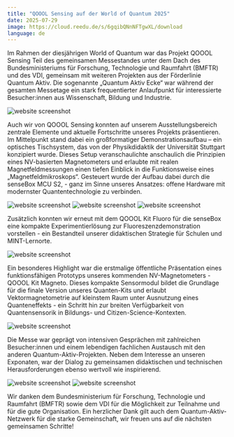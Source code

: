 ```yaml
---
title: "QOOOL Sensing auf der World of Quantum 2025"
date: 2025-07-29
image: https://cloud.reedu.de/s/6gqibQNnNFTgwXL/download
language: de
---
```


Im Rahmen der diesjährigen World of Quantum war das Projekt QOOOL Sensing Teil des gemeinsamen Messestandes unter dem Dach des Bundesministeriums für Forschung, Technologie und Raumfahrt (BMFTR) und des VDI,  gemeinsam mit weiteren Projekten aus der Förderlinie Quantum Aktiv. Die sogenannte „Quantum Aktiv Ecke“ war während der gesamten Messetage ein stark frequentierter Anlaufpunkt für interessierte Besucher:innen aus Wissenschaft, Bildung und Industrie.

![website screenshot](https://cloud.reedu.de/s/4komz4nJpXjc8My/download)

Auch wir von QOOOL Sensing konnten auf unserem Ausstellungsbereich zentrale Elemente und aktuelle Fortschritte unseres Projekts präsentieren. Im Mittelpunkt stand dabei ein großformatiger Demonstrationsaufbau – ein optisches Tischsystem, das von der Physikdidaktik der Universität Stuttgart konzipiert wurde. Dieses Setup veranschaulichte anschaulich die Prinzipien eines NV-basierten Magnetometers und erlaubte mit realen Magnetfeldmessungen einen tiefen Einblick in die Funktionsweise eines „Magnetfeldmikroskops“. Gesteuert wurde der Aufbau dabei durch die senseBox MCU S2, - ganz im Sinne unseres Ansatzes: offene Hardware mit modernster Quantentechnologie zu verbinden.

![website screenshot](https://cloud.reedu.de/s/9oR499iywXoe2sr/download)
![website screenshot](https://cloud.reedu.de/s/QYjpZ6eT7C4RdbM/download)
![website screenshot](https://cloud.reedu.de/s/bL6wBrmT5dibE32/download)

Zusätzlich konnten wir erneut mit dem QOOOL Kit Fluoro für die senseBox eine kompakte Experimentierlösung zur Fluoreszenzdemonstration vorstellen - ein Bestandteil unserer didaktischen Strategie für Schulen und MINT-Lernorte.

![website screenshot](https://cloud.reedu.de/s/9oR499iywXoe2sr/download)
 
Ein besonderes Highlight war die erstmalige öffentliche Präsentation eines funktionsfähigen Prototyps unseres kommenden NV-Magnetometers - QOOOL Kit Magneto. Dieses kompakte Sensormodul bildet die Grundlage für die finale Version unseres Quanten-Kits und erlaubt Vektormagnetometrie auf kleinstem Raum unter Ausnutzung eines Quanteneffekts -  ein Schritt hin zur breiten Verfügbarkeit von Quantensensorik in Bildungs- und Citizen-Science-Kontexten.

![website screenshot](https://cloud.reedu.de/s/7SYM62fAwXTWBQE/download)

Die Messe war geprägt von intensiven Gesprächen mit zahlreichen Besucher:innen und einem lebendigen fachlichen Austausch mit den anderen Quantum-Aktiv-Projekten. Neben dem Interesse an unseren Exponaten, war der Dialog zu gemeinsamen didaktischen und technischen Herausforderungen ebenso wertvoll wie inspirierend.

![website screenshot](https://cloud.reedu.de/s/qYae3oYsCS6nW3n/download)
![website screenshot](https://cloud.reedu.de/s/XXqZTCLS7g3KXYR/download)
 
Wir danken dem Bundesministerium für Forschung, Technologie und Raumfahrt (BMFTR) sowie dem VDI für die Möglichkeit zur Teilnahme und für die gute Organisation. Ein herzlicher Dank gilt auch dem Quantum-Aktiv-Netzwerk für die starke Gemeinschaft, wir freuen uns auf die nächsten gemeinsamen Schritte!


